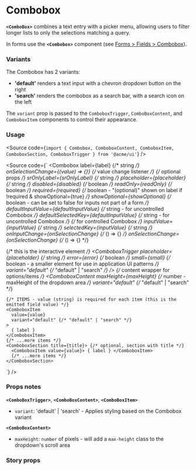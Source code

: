 
<Meta of={ComboboxStories} />

# Combobox

**`<ComboBox>`** combines a text entry with a picker menu, allowing users to filter longer lists to only the selections matching a query.

In forms use the **`<Combobox>`** component (see [Forms > Fields > Combobox](/docs/forms-fields-comboboxfield--docs)).

<Canvas of={ComboboxStories.Default} />

### Variants

The Combobox has 2 variants:

- **'default'** renders a text input with a chevron dropdown button on the right
- **'search'** renders the combobox as a search bar, with a search icon on the left

The `variant` prop is passed to the `ComboboxTrigger`, `ComboBoxContent`, and `ComboboxItem` components to control their appearance.

### Usage

<Source
	code={`import { Combobox, ComboboxContent, ComboboxItem, ComboboxSection, ComboboxTrigger } from '@acme/ui'`}
/>

<Source
	code={`
 <Combobox
  label={label} {/* string */}
  onSelectionChange={(value) => {}} {/* value change listener */}
  {/* optional props */}
  srOnlyLabel={srOnlyLabel} {/* string */}
  placeholder={placeholder} {/* string */}
  disabled={disabled} {/* boolean */}
  readOnly={readOnly} {/* boolean */}
  required={required} {/* boolean - "(optional)" shown on label if !required & showOptional={true} */}
  showOptional={showOptional} {/* boolean - can be set to false for inputs not part of a form */}
  defaultInputValue={defaultInputValue} {/* string - for uncontrolled Combobox */}
  defaultSelectedKey={defaultInputValue} {/* string - for uncontrolled Combobox */}
  {/* for controlled Combobox */}
  inputValue={inputValue} {/* string */}
  selectedKey={inputValue} {/* string */}
  onInputChange={onSelectionChange} {/* () => {} */}
  onSelectionChange={onSelectionChange} {/* () => {} */}
>
  {/* this is the interactive element */}
  <ComboboxTrigger
    placeholder={placeholder} {/* string */}
    error={error} {/* boolean */}
    small={small} {/* boolean - a smaller element for use in application UI patterns */}
    variant="default" {/* "default" | "search" */}
  />
  {/* content wrapper for options/items */}
  <ComboboxContent 
    maxHeight={maxHeight} {/* number - maxHeight of the dropdown area */}
    variant="default" {/* "default" | "search" */}
  > 
    {/* ITEMS - value (string) is required for each item (this is the emitted field value) */}
    <ComboboxItem
      value={value}
      variant="default" {/* "default" | "search" */}
    > 
      { label } 
    </ComboboxItem>
    {/* ...more items */}
    <ComboboxSection title={title}> {/* optional, section with title */}
      <ComboboxItem value={value}> { label } </ComboboxItem>
      {/* ...more items */}
    </ComboboxSection>
  </ComboboxContent>
</Combobox>
`}
/>

### Props notes

**`<ComboBoxTrigger>`**, **`<ComboBoxContent>`**, **`<ComboBoxItem>`**

- `variant`: 'default' | 'search' - Applies styling based on the Combobox variant

**`<ComboBoxContent>`**

- `maxHeight`: `number` of pixels - will add a `max-height` class to the dropdown's scroll area

### Story props

<Controls />
